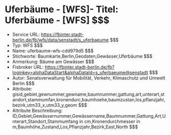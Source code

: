 # Uferbäume - [WFS]- Titel: Uferbäume - [WFS] $$$
- Service URL: https://fbinter.stadt-berlin.de/fb/wfs/data/senstadt/s_uferbaeume $$$
- Typ: WFS $$$
- Name: uferbaume-wfs-cdd979d5 $$$
- Stichworte: Baumkarte,Berlin,Geodaten,Gewässer,Uferbäume $$$
- Anmerkung: Bäume am Gewässer $$$
- Fisbroker URL: https://fbinter.stadt-berlin.de/fb?loginkey=alphaDataStart&alphaDataId=s_uferbaeume@senstadt $$$
- Autor: Senatsverwaltung für Mobilität, Verkehr, Klimaschutz und Umwelt Berlin $$$
- Attribute: gisid,gebiet,gewnummer,gewname,baumnummer,gattung,art,unterart,standort,stammumfan,kronendurc,baumhoehe,baumzustan,los,pflanzjahr,bezirk,utm33_x,utm33_y,geom $$$
- Attribute Beschreibung: ID,Gebiet,Gewässernummer,Gewässername,Baumnummer,Gattung,Art,Unterart,Standort,Stammumfang in cm,Kronendurchmesser in m,Baumhöhe,Zustand,Los,Pflanzjahr,Bezirk,East,North $$$
